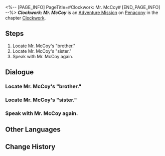 <%-- [PAGE_INFO]
PageTitle=#Clockwork: Mr. McCoy#
[END_PAGE_INFO] --%>
{{Stub|Dialogue.}}
{{Mission Infobox
|id            = 4240321
|title         = 
|image         = <!--Mission Clockwork Mr. McCoy.png-->
|type          = Adventure
|event_name    = 
|chapter       = Clockwork
|requirements  = [[Trailblaze Mission]] ''[[A Walk Among the Tombstones]]'' completed
|summary       = <!--official mission summary from Fate's Atlas-->
|characters    = "Little Brother"; Mr. McCoy; Trailblazer
|startLocation = [[Penacony]] - [[Dewlight Pavilion]]
|world         = Penacony
|area          = Dewlight Pavilion
|prev          = 
|next          = 
|rewards       = Trailblaze EXP*100; Stellar Jade*10; Traveler's Guide*3; Clock Credits*180; Golden Limited - Aideen Token*1; Credit*20,000
}}
'''''Clockwork: Mr. McCoy''''' is an [[Adventure Mission]] on [[Penacony]] in the chapter [[Clockwork]].

==Steps==
# Locate Mr. McCoy's "brother."
# Locate Mr. McCoy's "sister."
# Speak with Mr. McCoy again.

<!--
==Gameplay Notes==

--><!--
==Trial Character==

-->
==Dialogue==
{{Stub Dialogue}}
{{Dialogue Start}}
:{{tx}}
{{Dialogue End}}

===Locate Mr. McCoy's "brother."===
{{Mission Description|type=adventure|location=Dewlight Pavilion|update|Tick... tock! Quick, Adjust the hands... Tick, tock!<br />People's minds await your exploration. Help them regain their true selves!}}
{{Dialogue Start}}
:{{tx}}
{{Dialogue End}}

===Locate Mr. McCoy's "sister."===
{{Dialogue Start}}
:{{tx}}
{{Dialogue End}}

===Speak with Mr. McCoy again.===
{{Dialogue Start}}
:{{tx}}
{{Dialogue End}}

==Other Languages==
{{Other Languages
|en   = Clockwork: Mr. McCoy
|zhs  = 钟表把戏：麦考先生
|zht  = 鐘錶把戲：麥考先生
|ja   = クロックトリック：ミスター・マコー
|ko   = 시계 트릭: 맥카우 씨
|es   = Trucorreloj: señor McCoy
|fr   = Pouvoir de la Pendule&nbsp;: Monsieur McCoy
|ru   = Заводной механизм: господин Маккой
|th   = กลนาฬิกา: คุณ McCoy
|vi   = Thủ Thuật Đồng Hồ: Ngài McCoy
|de   = Uhrwerk: Herr McCoy
|id   = Clockwork: Tuan McCoy
|pt   = Truquelógio: Sr. McCoy
}}

==Change History==
{{Change History|2.1}}
